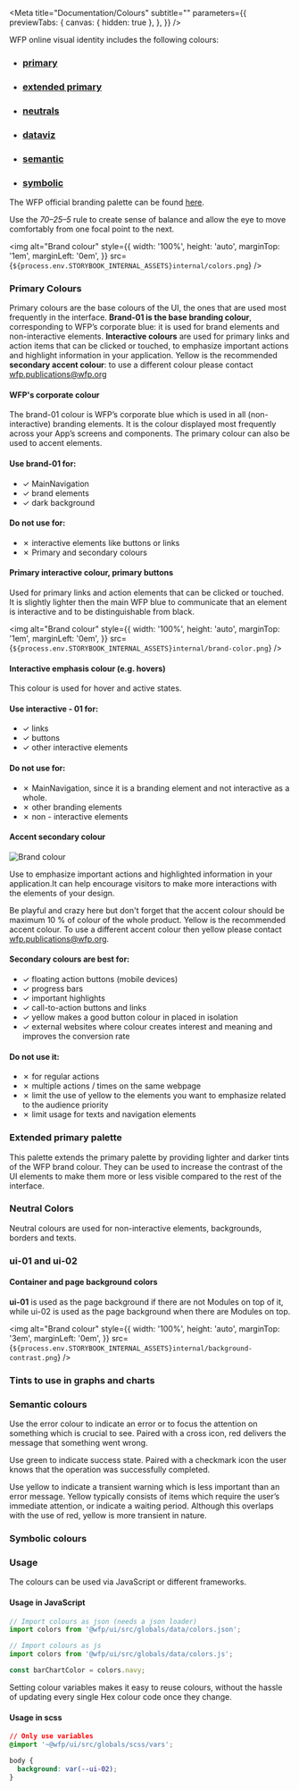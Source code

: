 
<Meta
  title="Documentation/Colours"
  subtitle=""
  parameters={{
    previewTabs: {
      canvas: { hidden: true },
    },
  }}
/>

WFP online visual identity includes the following colours:

- ### [primary](#primary-colours)
- ### [extended primary](#extended-primary-palette)
- ### [neutrals](#neutral-colors)
- ### [dataviz](#tints-to-use-in-graphs-and-charts)
- ### [semantic](#semantic-colours)
- ### [symbolic](#symbolic-colours)

The WFP official branding palette can be found [here](http://brand.manuals.wfp.org/en/core-elements/colours/colour-palette/).

Use the _70–25–5_ rule to create sense of balance and allow the eye to
move comfortably from one focal point to the next.

<img
  alt="Brand colour"
  style={{
    width: '100%',
    height: 'auto',
    marginTop: '1em',
    marginLeft: '0em',
  }}
  src={`${process.env.STORYBOOK_INTERNAL_ASSETS}internal/colors.png`}
/>

### Primary Colours

Primary colours are the base colours of the UI, the ones that are used most
frequently in the interface. **Brand-01 is the base branding colour**,
corresponding to WFP’s corporate blue: it is used for brand elements and
non-interactive elements. **Interactive colours** are used for primary
links and action items that can be clicked or touched, to emphasize important
actions and highlight information in your application. Yellow is the
recommended **secondary accent colour**: to use a different colour please
contact [wfp.publications@wfp.org](mailto:wfp.publications@wfp.org)

<ColourList filter="brand" />

<Colour color="brand-01" />
<h4 className="wfp--story__sub-heading">WFP's corporate colour</h4>

The brand-01 colour is WFP’s corporate blue which is used in all
(non-interactive) branding elements. It is the colour displayed most
frequently across your App’s screens and components. The primary colour
can also be used to accent elements.

#### Use brand-01 for:

- ✓ MainNavigation
- ✓ brand elements
- ✓ dark background

#### Do not use for:

- ✗ interactive elements like buttons or links
- ✗ Primary and secondary colours

<Colour color="interactive-01" />

<h4 className="wfp--story__sub-heading">
  Primary interactive colour, primary buttons
</h4>

Used for primary links and action elements that can be clicked or touched. It
is slightly lighter then the main WFP blue to communicate that an element is
interactive and to be distinguishable from black.

<img
  alt="Brand colour"
  style={{
    width: '100%',
    height: 'auto',
    marginTop: '1em',
    marginLeft: '0em',
  }}
  src={`${process.env.STORYBOOK_INTERNAL_ASSETS}internal/brand-color.png`}
/>

<Colour color="interactive-02" />
<h4 className="wfp--story__sub-heading">
  Interactive emphasis colour (e.g. hovers)
</h4>

This colour is used for hover and active states.

#### Use interactive - 01 for:

- ✓ links
- ✓ buttons
- ✓ other interactive elements

#### Do not use for:

- ✗ MainNavigation, since it is a branding element and not interactive as a whole.
- ✗ other branding elements
- ✗ non - interactive elements

<Colour color="accent-01" />

<h4 className="wfp--story__sub-heading">Accent secondary colour</h4>
<img
  alt="Brand colour"
  style={{
    width: '100%',
    height: 'auto',
    marginTop: '1em',
    marginLeft: '0em',
  }}
  src={`${process.env.STORYBOOK_INTERNAL_ASSETS}internal/secondary-color.png`}
/>

Use to emphasize important actions and highlighted information in your
application.It can help encourage visitors to make more interactions
with the elements of your design.

Be playful and crazy here but don't forget that the accent colour should
be maximum 10 % of colour of the whole product. Yellow is the
recommended accent colour. To use a different accent colour then yellow
please contact [wfp.publications@wfp.org](mailto:wfp.publications@wfp.org).

#### Secondary colours are best for:

- ✓ floating action buttons (mobile devices)
- ✓ progress bars
- ✓ important highlights
- ✓ call-to-action buttons and links
- ✓ yellow makes a good button colour in placed in isolation
- ✓ external websites where colour creates interest and meaning and
  improves the conversion rate

#### Do not use it:

- ✗ for regular actions
- ✗ multiple actions / times on the same webpage
- ✗ limit the use of yellow to the elements you want to emphasize
  related to the audience priority
- ✗ limit usage for texts and navigation elements

### Extended primary palette

This palette extends the primary palette by providing lighter and darker
tints of the WFP brand colour. They can be used to increase the contrast
of the UI elements to make them more or less visible compared to the
rest of the interface.

<ColourList filter="brand-extended" />

### Neutral Colors

Neutral colours are used for non-interactive elements, backgrounds,
borders and texts.

<ColourList filter="ui" />

### ui-01 and ui-02

<h4 className="wfp--story__sub-heading">
  Container and page background colors
</h4>

**ui-01** is used as the page background if there are not Modules on
top of it, while ui-02 is used as the page background when there are
Modules on top.

<img
  alt="Brand colour"
  style={{
    width: '100%',
    height: 'auto',
    marginTop: '3em',
    marginLeft: '0em',
  }}
  src={`${process.env.STORYBOOK_INTERNAL_ASSETS}internal/background-contrast.png`}
/>

### Tints to use in graphs and charts

<ColourList filter="communications" />

### Semantic colours

<ColourList filter="support" />

<Colour color="support-01" />

Use the error colour to indicate an error or to focus the attention on something
which is crucial to see. Paired with a cross icon, red delivers the message that
something went wrong.

<Colour color="support-02" />

Use green to indicate success state. Paired with a checkmark icon the user
knows that the operation was successfully completed.

<Colour color="support-03" />

Use yellow to indicate a transient warning which is less important than an
error message. Yellow typically consists of items which require the user’s
immediate attention, or indicate a waiting period. Although this overlaps with
the use of red, yellow is more transient in nature.

### Symbolic colours

<ColourList filter="symbolic" />

### Usage

The colours can be used via JavaScript or different frameworks.

#### Usage in JavaScript

```jsx
// Import colours as json (needs a json loader)
import colors from '@wfp/ui/src/globals/data/colors.json';

// Import colours as js
import colors from '@wfp/ui/src/globals/data/colors.js';

const barChartColor = colors.navy;
```

Setting colour variables makes it easy to reuse colours, without the hassle of updating every single Hex colour code once they change.

#### Usage in scss

```css
// Only use variables
@import '~@wfp/ui/src/globals/scss/vars';

body {
  background: var(--ui-02);
}
```
